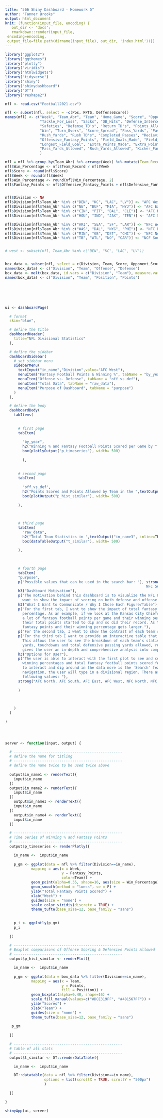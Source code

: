 ```yaml
---
title: "566 Shiny Dashboard - Homework 5"
author: "Tanner Brooks"
output: html_document
knit: (function(input_file, encoding) {
   out_dir <- 'docs';
   rmarkdown::render(input_file,
 encoding=encoding,
 output_file=file.path(dirname(input_file), out_dir, 'index.html'))})
---
```




```r
library("ggplot2")
library("ggthemes")
library("plotly")
library("viridis")
library("htmlwidgets")
library("tidyverse")
library("shiny")
library("shinydashboard")
library("DT")
library("reshape2")

nfl <- read.csv("Football2021.csv")

nfl <- subset(nfl, select = -c(Pos, FPTS, DeffenseScore))
names(nfl) <- c("Week", "Team_Abr", "Team", "Home_Game", "Score", "Opponent_Score", "Opponent",
                "Tackle_For_Loss", "Sacks", "QB_Hits", "Defense_Interceptions", "Fumble_Recovery",
                "Safeties", "Defense_TD's", "Return_TD's", "Points_Allowed", "Defensive_Fantasy_Points",
                "Win", "Turn_Overs", "Score_Spread", "Pass_Yards", "Pass_TD's", "Offensive_Interceptions",
                "Rush_Yards", "Rush_TD's", "Completed_Passes", "Recieving_Yards", "Recieving_TD's", "Fumbles_Lost",
                "Offensive_Fantasy_Points", "Field_Goals_Made", "Field_Goals_Attempted", "Field_Goal_PercMade",
                "Longest_Field_Goal", "Extra_Points_Made", "Extra_Points_Attempted", "Kicker_Fantasy_Points",
                "Pass_Yards_Allowed", "Rush_Yards_Allowed", "Kicker_Fantasy_Pts_Allowed"
                )

nfl = nfl %>% group_by(Team_Abr) %>% arrange(Week) %>% mutate(Team_Record = cumsum(Win))
nfl$Win_Percentage <- nfl$Team_Record / nfl$Week
nfl$Score <- round(nfl$Score)
nfl$Week <- round(nfl$Week)
nfl$Win_Percentage <- round(nfl$Win_Percentage, 2)
nfl$Fantasy_Points <- nfl$Offensive_Fantasy_Points + nfl$Defensive_Fantasy_Points + nfl$Kicker_Fantasy_Points


nfl$Division <- NA
nfl$Division[nfl$Team_Abr %in% c("DEN", "KC", "LAC", "LV")] <- "AFC West"
nfl$Division[nfl$Team_Abr %in% c("NE", "BUF", "MIA", "NYJ")] <- "AFC East"
nfl$Division[nfl$Team_Abr %in% c("CIN", "PIT", "BAL", "CLE")] <- "AFC North"
nfl$Division[nfl$Team_Abr %in% c("HOU", "IND", "JAX", "TEN")] <- "AFC South"

nfl$Division[nfl$Team_Abr %in% c("ARI", "SEA", "SF", "LAR")] <- "NFC West"
nfl$Division[nfl$Team_Abr %in% c("WAS", "DAL", "NYG", "PHI")] <- "NFC East"
nfl$Division[nfl$Team_Abr %in% c("MIN", "GB", "DET", "CHI")] <- "NFC North"
nfl$Division[nfl$Team_Abr %in% c("TB", "ATL", "NO", "CAR")] <- "NCF South"


# west <- subset(nfl, Team_Abr %in% c("DEN", "KC", "LAC", "LV"))


box_data <- subset(nfl, select = c(Division, Team, Score, Opponent_Score))
names(box_data) <- c("Division", "Team", "Offense", "Defense")
box_data <- melt(box_data, id.vars = c("Division", "Team"), measure.vars = c("Offense","Defense"))
names(box_data) <- c("Division", "Team", "Position", "Points")






ui <- dashboardPage(

  # format
  skin="blue",

  # define the title
  dashboardHeader(
    title="NFL Divisional Statistics"
  ),

  # define the sidebar
  dashboardSidebar(
    # set sidebar menu
    sidebarMenu(
      textInput("in_name","Division",value="AFC West"),
      menuItem("Fantasy Football Points & Winning %", tabName = "by_year"),
      menuItem("Offense vs. Defense", tabName = "off_vs_def"),
      menuItem("Total Data", tabName = "raw_data"),
      menuItem("Purpose of Dashboard", tabName = "purpose")
    )
  ),

  # define the body
  dashboardBody(
    tabItems(
      
      
      # first page
      tabItem(
        
        "by_year",
        h2("Winning % and Fantasy Football Points Scored per Game by ",textOutput("in_name1", inline=TRUE)," Division (2021)"),
        box(plotlyOutput("p_timeseries"), width= 500)
      
        ),
      
      
      # second page
      tabItem(
        
        "off_vs_def",
        h2("Points Scored and Points Allowed by Team in the ",textOutput("in_name2", inline=TRUE), " Division (2021)"),
        box(plotOutput("p_hist_similar"), width= 500)
        
      ),
      
      
      
      # third page
      tabItem(
        "raw_data",
        h2("Total Team Statistics in ",textOutput("in_name3", inline=TRUE), " Division (2021)"),
        box(dataTableOutput("t_similar"), width= 500)
        
      ),
      
      
      
      # fourth page
      tabItem(
      "purpose",
      p("Possible values that can be used in the search bar: "), strong("AFC North, AFC South, AFC East, AFC West, NFC North, 
                                                                 NFC South, NFC East, NFC West"),
      h3("Dashboard Motivation"),
      p("The motivation behind this dashboard is to visualize the NFL Fantasy Football and team statstics. I especially
        want to show the impact of scoring on both defense and offense and their winning chances."),
      h3("What I Want to Communicate / Why I Chose Each Figure/Table"),
      p("For the first tab, I want to show the impact of total fantasy football points per team and their overall winning 
        percentage. As an example, if we look at the Kansas City Chiefs, we can see that in the beginning they were scoring 
        a lot of fantasy football points per game and their winning percentage was high. As the weeks went on we see that 
        their total points started to dip and so did their record. As the season progresses, they start getting more 
        fantasy points and their winning percentage gets larger."),
      p("For the second tab, I want to show the contrast of each team's offensive points and defensive points allowed."),
      p("For the third tab I want to provide an interactive table that contains all the raw data of each of the NFL teams. 
        This allows the user to see the breakdown of each team's statistics such as total offensive passing yards, running 
        yards, touchdowns and total defensive passing yards allowed, running yards allowed and touchdowns allowed. The table 
        gives the user an in-depth and comprehensive analysis into comparing teams at all different levels."),
      h3("Options for User"),
      p("The user is able to interact with the first plot to see and compare each team within their respective division 
        winning percentages and total fantasy football points scored for a given week. The other option the user has 
        to interact and dig around in the data more is the 'Search' feature in the left panel. To use this search 
        navigation, the user will type in a divisional region. There are a total of eight regions and can take in the 
        following values: "),
      strong("AFC North, AFC South, AFC East, AFC West, NFC North, NFC South, NFC East, NFC West")
        
      )
      
      
      
    )
  )

)




server <- function(input, output) {

  # --------------------------------------------------
  # define the name for titling
  # --------------------------------------------------
  # define the name twice to be used twice above
  
  output$in_name1 <- renderText({
    input$in_name
  })
  output$in_name2 <- renderText({
    input$in_name
  })
    output$in_name3 <- renderText({
    input$in_name
  })
    output$in_name4 <- renderText({
    input$in_name
  })

  # --------------------------------------------------
  # Time Series of Winning % and Fantasy Points 
  # --------------------------------------------------
  output$p_timeseries <- renderPlotly({

    in_name <-  input$in_name
    
    p_gm <- ggplot(data = nfl %>% filter(Division==in_name),
            mapping = aes(x = Week,
                          y = Fantasy_Points,
                          color=Team)) + 
            geom_point(alpha=0.35, shape=16, aes(size = Win_Percentage)) +
            geom_smooth(method = "loess", se = F) +
            ylab("Total Fantasy Points Scored") +
            xlab("Week") +
            guides(size = "none") +
            scale_color_viridis(discrete = TRUE) + 
            theme_tufte(base_size=12, base_family = "sans")
          
          
    p_i <- ggplotly(p_gm)
    p_i
    
  })

  # --------------------------------------------------
  # Boxplot comparisons of Offense Scoring & Defensive Points Allowed
  # --------------------------------------------------
  output$p_hist_similar <- renderPlot({

    in_name <-  input$in_name
    
    p_gm <- ggplot(data = box_data %>% filter(Division==in_name),
            mapping = aes(x = Team,
                          y = Points,
                          fill = Position)) + 
            geom_boxplot(alpha=0.40, shape=16) +
            scale_fill_manual(values=c("#DCE319FF", "#481567FF")) +
            ylab("Scores") +
            xlab("Team") +
            guides(size = "none") +
            theme_tufte(base_size=12, base_family = "sans")
          
   p_gm
   
  })

  # --------------------------------------------------
  # table of all stats
  # --------------------------------------------------
  output$t_similar <- DT::renderDataTable({

    in_name <-  input$in_name

    DT::datatable(data = nfl %>% filter(Division==in_name),
                  options = list(scrollX = TRUE, scrollY = "500px")
                  )
    
  })

}

shinyApp(ui, server)
```

